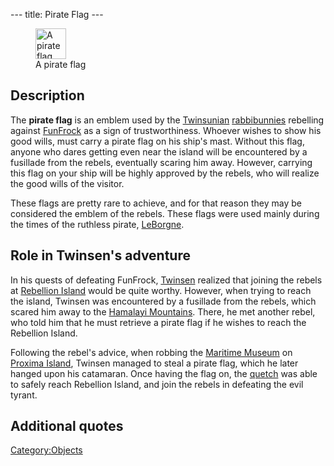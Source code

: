 ---
title: Pirate Flag
---

[[Image:Pirate_flag.png|right|49px|frame|A pirate flag]]

{{Quote|
Quote=Pirate Flag. You can attach it to a boat.|
Character=Official description}}

==Description==
The '''pirate flag''' is an emblem used by the [[Twinsun|Twinsunian]] [[rabbibunnies]] rebelling against [[FunFrock]] as a sign of trustworthiness. Whoever wishes to show his good wills, must carry a pirate flag on his ship's mast. Without this flag, anyone who dares getting even near the island will be encountered by a fusillade from the rebels, eventually scaring him away. However, carrying this flag on your ship will be highly approved by the rebels, who will realize the good wills of the visitor.

These flags are pretty rare to achieve, and for that reason they may be considered the emblem of the rebels. These flags were used mainly during the times of the ruthless pirate, [[LeBorgne]].

==Role in Twinsen's adventure==
In his quests of defeating FunFrock, [[Twinsen]] realized that joining the rebels at [[Rebellion Island ]] would be quite worthy. However, when trying to reach the island, Twinsen was encountered by a fusillade from the rebels, which scared him away to the [[Hamalayi Mountains]]. There, he met another rebel, who told him that he must retrieve a pirate flag if he wishes to reach the Rebellion Island.

Following the rebel's advice, when robbing the [[Maritime Museum]] on [[Proxima Island]], Twinsen managed to steal a pirate flag, which he later hanged upon his catamaran. Once having the flag on, the [[quetch]] was able to safely reach Rebellion Island, and join the rebels in defeating the evil tyrant.

==Additional quotes==
{{Quote|
Quote=I'm with the rebels who are fighting against FunFrock. We are currently trying to cross the Hamalayi mountains. Our leader, Colonel Kroptman, has been taken prisoner. Welcome aboard if you are joining the fight! Go see my friends on Rebellion island. They will let you dock only if you're displaying the proper emblem: a pirate flag with a skull.|
Character=A rabbibunny rebel}}
{{Quote|
Quote=Skull flag. Pirate emblem belonging to the famous pirate Captain LeBorgne.|
Character=A description in the Maritime Museum}}

[[Category:Objects]]